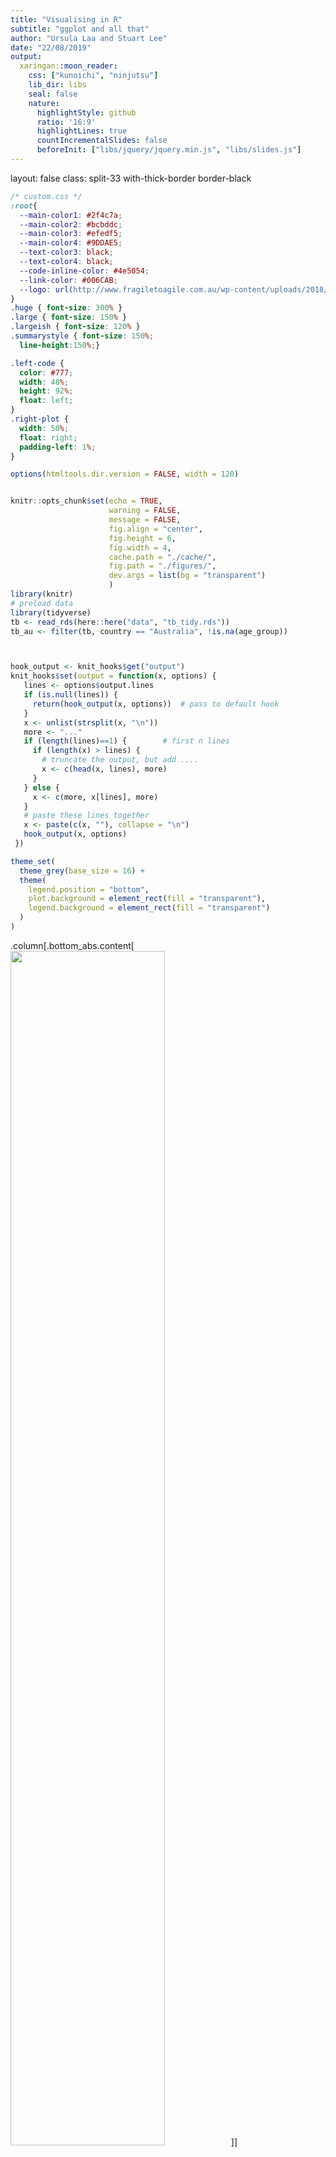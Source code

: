 ```yaml
---
title: "Visualising in R"
subtitle: "ggplot and all that"
author: "Ursula Laa and Stuart Lee"
date: "22/08/2019"
output:
  xaringan::moon_reader:
    css: ["kunoichi", "ninjutsu"]
    lib_dir: libs
    seal: false
    nature:
      highlightStyle: github
      ratio: '16:9'
      highlightLines: true
      countIncrementalSlides: false
      beforeInit: ["libs/jquery/jquery.min.js", "libs/slides.js"]
---
```

layout: false
class: split-33 with-thick-border border-black

```css
/* custom.css */
:root{
  --main-color1: #2f4c7a;
  --main-color2: #bcbddc;
  --main-color3: #efedf5;
  --main-color4: #9DDAE5;
  --text-color3: black;
  --text-color4: black;
  --code-inline-color: #4e5054;
  --link-color: #006CAB;
  --logo: url(http://www.fragiletoagile.com.au/wp-content/uploads/2018/02/monash-university-logo-transparent.png);
}
.huge { font-size: 300% }
.large { font-size: 150% }
.largeish { font-size: 120% }
.summarystyle { font-size: 150%;
  line-height:150%;}

.left-code {
  color: #777;
  width: 48%;
  height: 92%;
  float: left;
}
.right-plot {
  width: 50%;
  float: right;
  padding-left: 1%;
}
```




```r
options(htmltools.dir.version = FALSE, width = 120)


knitr::opts_chunk$set(echo = TRUE, 
                      warning = FALSE, 
                      message = FALSE,
                      fig.align = "center",
                      fig.height = 6,
                      fig.width = 4,
                      cache.path = "./cache/",
                      fig.path = "./figures/",
                      dev.args = list(bg = "transparent")
                      )
library(knitr)
# preload data
library(tidyverse)
tb <- read_rds(here::here("data", "tb_tidy.rds"))
tb_au <- filter(tb, country == "Australia", !is.na(age_group))



hook_output <- knit_hooks$get("output")
knit_hooks$set(output = function(x, options) {
   lines <- options$output.lines
   if (is.null(lines)) {
     return(hook_output(x, options))  # pass to default hook
   }
   x <- unlist(strsplit(x, "\n"))
   more <- "..."
   if (length(lines)==1) {        # first n lines
     if (length(x) > lines) {
       # truncate the output, but add ....
       x <- c(head(x, lines), more)
     }
   } else {
     x <- c(more, x[lines], more)
   }
   # paste these lines together
   x <- paste(c(x, ""), collapse = "\n")
   hook_output(x, options)
 })

theme_set(
  theme_grey(base_size = 16) +
  theme(
    legend.position = "bottom",
    plot.background = element_rect(fill = "transparent"),
    legend.background = element_rect(fill = "transparent")
  )
)
```


.column[.bottom_abs.content[
<img src="http://www.fragiletoagile.com.au/wp-content/uploads/2018/02/monash-university-logo-transparent.png" width="70%">
]]

.column.bg-main1[.content.vmiddle[.center[


# Data Visualisation with R


### ggplot2 and friends!
<br>
<br>

# Ursula Laa
# and
# Stuart Lee




]]]

--- 

# Who are we? 


--- 

# Follow along with us

.largeish[
https://sa-lee.github.io/acems_viz_seminar/

https://github.com/sa-lee/acems_viz_seminar
]

---

# A grammar of graphics

.largeish[
The grammar of graphics is a framework for constructing statistical graphics in a principled way. 
The grammar defines an explicit relationship between the variables in your data you have and the graphic or plot you wish to represent. It was first defined by Lee Wilkinson and extended by Hadley Wickham in the R package `ggplot2`. 

Here we uncover how the charts you know by name can be created via `ggplot2`, learn how to construct a `ggplot2` graphic and then build a plot up, layer-by-layer.
]

<br>

---

## Why use the grammar of graphics?

.largeish[
The grammar of graphics allows you to __define__ the mapping between variables in the data, with elements of the plot. It allows us to see and understand __how__ plots are similar or different. 

The grammar also helps you see how variations in the definition create variations in the plot. Using named plots, for example a pie chart, bar chart, scatterplot, in some ways is like seeing animals in the zoo. 
]
---

# Example data

### World Health Organisation (WHO) tuberculosis case notifications data 

.large[To showcase `ggplot2` we will build graphics using a data set provided by the [World Health Organisation (WHO)](https://www.who.int/). This is current tuberculosis (TB) case notifications aggregated by __country__, __gender__ and __age__ group. We have tidied up this data for you and saved it in the R data storage format.]

XXX how to share data? update download?
Before making your way through this step, we strongly recommend that you [download the data set](https://github.com/datascienceprogram/ids_course_data/blob/master/data/tb_tidy.rds) and then place it in your project folder on your computer.

.largeish[
The data consists of six columns:

* __country:__ the country where the TB case(s) occured
* __iso3:__ a three letter standardised country code
* __year:__ the year when the TB case(s) occured
* __gender:__ whether the TB case(s) belonged to males or females.
* __age_group:__ whether the TB case(s) belonged to someone aged between 15 to 24, 25 to 34,
35 to 44, 45 to 54, 55 to 64 or 65 and above
* __count:__ the total number of TB cases for a given country, year, gender and age group.
]
---
layout: false
class: split-40 with-thick-border border-white

.column[.content[

# Load the data in RStudio on your computer

.large[On your computer, open RStudio and then load the TB data in with R using the tidyverse:]

```r
library(tidyverse)
tb <- read_rds("data/tb_tidy.rds")
tb_au <- filter(tb, country == "Australia")
tb_au
```

<br>

--

.column[.content.vmiddle[

```r
tb_au
```
]]
---

# A first look

.largeish[Let's create charts from the TB data to find out if there are differences between age groups, and gender between TB cases in Australia.

We start with a 100% chart, that compares the proportion of TB cases in each age group by gender.]

<br>

```r
ggplot(tb_au, aes(x = year, y = count, fill = gender)) +
  geom_bar(stat = "identity", position = "fill") +
  facet_grid(~ age_group) +
  scale_fill_brewer(palette="Dark2") 
```

---

# A first look

.largeish[Let's create charts from the TB data to find out if there are differences between age groups, and gender between TB cases in Australia.

We start with a 100% chart, that compares the proportion of TB cases in each age group by gender.]

<br>

## What can you learn from a 100% chart? 

.largeish[
There are three key lessons from this chart:

 * The focus is on **proportion** in each category. 
 * Across (almost) all ages, and years, the proportion of males having TB is higher than females
 * These proportions tend to be higher in the older age groups, for all years.
]

---

class: middle center bg-main1

# Building your own ggplot

---

# Building your own ggplot

.largeish[We start building a ggplot2 graphic with the function `ggplot()`, passing a *data set* and an *aesthetic mapping* as arguments to the function. 
The *aesthetic mapping* (or *variable mapping*) is constructed with the function `aes()`, telling `ggplot()` which variable in our data should correspond to a particular graphical element to be drawn.]

### Example

```r
p <- ggplot(tb_au, aes(x = year, y = count, fill = gender))
```

.large[The first argument provided is the name of the data, `tb_au`. And the variable mapping consists of three elements, the variable:]

.largeish[
- __year__ will be mapped to the x-axis, 
- __count__ will be mapped to the y-axis  
- __gender__ will be mapped to the fill element (it will be the colour)
]

.largeish[This generates a blank plot, we still need to tell ggplot what geometric shape to draw!]

---

layout: false
class: split-33

.column[.content[
## Stepwise building of a `ggplot2`

```r
ggplot(tb_au) #<<
```
]]

.column[.content.vmiddle[
```r
```
]]

---

layout: false
class: split-33

.column[.content[
## Stepwise building of a `ggplot2`

```r
ggplot(tb_au) +
  aes(x = year, #<<
      y = count, #<<
      fill = gender) #<<
```
]]

.column[.content.vmiddle[
```r
```
]]

---

layout: false
class: split-33

.column[.content[
## Stepwise building of a `ggplot2`

```r
ggplot(tb_au) +
  aes(x = year, 
      y = count, 
      fill = gender) +
  geom_bar(stat = "identity", #<<
           position = "fill") #<<
```

.largeish[
- `stat = "identity"` says no need to compute the count (it is already counted in the data)
- `position = "fill"` specifies how the bars are placed, it sets the heights of the bars to be all at 100%, and emphasizes the proportion of males and females
]
]]

.column[.content.vmiddle[
```r
```
]]

---

layout: false
class: split-33

.column[.content[
## Stepwise building of a `ggplot2`

```r
ggplot(tb_au) +
  aes(x = year, 
      y = count, 
      fill = gender) +
  geom_bar(stat = "identity", 
           position = "fill") +
  scale_fill_brewer(  #<<
    palette = "Dark2")  #<<
  
```

.largeish[
`ggplot` automatically draws a legend, but you may want might want to change the colour of the bars to accommodate colour blindness. This can be done with a `scale` element, and here we use a palette from [colorbrewer.org](colorbrewer.org).
]
]]

.column[.content.vmiddle[
```r
```
]]

---

layout: false
class: split-33

.column[.content[
## Stepwise building of a `ggplot2`

```r
ggplot(tb_au) +
  aes(x = year, 
      y = count, 
      fill = gender) +
  geom_bar(stat = "identity", 
           position = "fill") +
  scale_fill_brewer(  
    palette = "Dark2") +
  facet_grid(. ~ age_group) #<<
  
```

.largeish[
Finally we create a bar chart for each age group present in the TB notifactions, which you can do by adding a `facet` element. A `facet` creates subplots for each category (or combination of categories) laid out in a grid. The argument is specified as a *formula*, and is of the form left hand side ~ right hand side
]
]]

.column[.content.vmiddle[
```r
```
]]

---

To summarise, you have created your first `ggplot` one layer at a time. Once you become more confident you will be able to start building everything up at once. Your completed chart should resemble the following:

```r
p <- ggplot(tb_au, aes(x = year, y = count, fill = gender)) +
  geom_bar(stat = "identity", position = "fill") +
  facet_grid(~ age_group) +
  scale_fill_brewer(palette="Dark2")
p
```

---

# Counts vs proportions


```r
ggplot(tb_au, aes(x = year, y = count, fill = gender)) +
  geom_bar(stat = "identity") +
  facet_grid(~ age_group) +
  scale_fill_brewer(palette="Dark2")
```


## What we learn from this chart? 

.largeish[
- Focus on **counts**, it shows that counts are different across __ages__, and __years__: counts tend to be lower in middle age (45-64). 
- Shows that in the year 1999, there was a bit of a TB outbreak in most age groups, with numbers doubling or tripling compared to other years. The TB Incidence has been increasing among younger age groups in recent years.
]

---

## Give it a go!

You can make this bar chart using `ggplot2` by changing the position argument
in `geom_bar()` to `stack`, with the following code chunk: 

```r
p <- ggplot(tb_au, aes(x = year, y = count, fill = gender)) +
  geom_bar(stat = "identity", position = "stack") +
  facet_grid(~ age_group) +
  scale_fill_brewer(palette="Dark2")
p
```

---

# From 'stacked' to 'side-by-side'

.large[Let's change the position argument in `geom_bar()` to `dodge` to show the counts in each age category but with respect to __gender__]

```r
ggplot(tb_au, aes(x = year, y = count, fill = gender)) +
  geom_bar(stat = "identity", position="dodge") +
  facet_grid(~ age_group) +
  scale_fill_brewer(palette="Dark2")
```

---

# What can you learn from this chart? 

```r
ggplot(tb_au, aes(x = year, y = count, fill = gender)) +
  geom_bar(stat = "identity", position="dodge") +
  facet_grid(~ age_group) +
  scale_fill_brewer(palette="Dark2")
```

.largeish[
- Focus on counts by gender, showing predominantly male incidence of TB.
- You can also see that incidence among males relative to females is from middle age onwards. There appears to be
similar incidence between males and females in younger age groups.
]

.largeish[What's changed from your previous charts? The colours, aesthetics and facets have remained the same, it's just the __position__ of the bars that have been altered ]

---

# Beyond bar charts

```r
ggplot(tb_au, aes(x = 1, y = count, fill = factor(year))) +
  geom_bar(stat = "identity", position="fill") +
  facet_grid(gender ~ age_group) 
```

.large[This rainbow chart is visually appealling, but it's difficult to interpret. In what way could use `ggplot2` to make the chart easier to interpet?]

---
layout: false
class: split-33

.column[.content[
# Changing coordinates


```r
ggplot(
  tb_au,
  aes(x = year,
      y = count,
      fill = gender)
  ) +
  geom_bar(
    stat = "identity"
    ) +
  facet_grid(
    gender ~ age_group
    ) +
  scale_fill_brewer(
    palette="Dark2"
    ) + 
  coord_polar() 
```
]]

.column[.content[
.largeish[
By changing the cartesian coordinates to __polar__, things will be layed out in __circles__, rather than __rectangles__. 
When using polar coordinates, one axis is mapped to an __angle__, rather than a position.
]
```r
```
.large[This layout makes it easier to interpret how the chart emphasises the middle age groups as having low incidence accross the years.]

]]




---
layout: false
class: split-33

.column[.content[
# Transform from rainbox to pie

You can continue to use polar coordinates to modify your rainbow chart and transform it to a pie chart. 


```r
ggplot(tb_au,
       aes(
         x = 1,
         y = count,
         fill = factor(year)
         )
       ) +
  geom_bar(
    stat = "identity", position="fill"
    ) +
  facet_grid(
    gender ~ age_group
    ) +
  coord_polar(
    theta = "y"
    )
```
]]

.column[.content[

<br>

```r
```

.large[By doing this, you get another pretty chart that's difficult to interpret and unuseful for making comparisons across age groups.]

]]


---

layout: false
class: split-50 with-thick-border border-white



.column[.content[

## Re-arrangement and proximity

```r
tb_au %>% filter(year == 2012) %>%
  ggplot() +
  aes(x=gender, y=count, fill=gender) +
  geom_bar(stat="identity", position="dodge") + 
  facet_wrap(~age_group, ncol=6) +
  scale_fill_brewer("", palette="Dark2") +
  ggtitle("Arrangement A")
```
]]

.column[.content[

<br>
<br>

```r
tb_au %>% filter(year == 2012) %>%
  ggplot() +
  aes(x=age_group, y=count, fill=age_group) +
  geom_bar(stat="identity", position="dodge") + 
  facet_wrap(~gender, ncol=6) +
  scale_fill_brewer("", palette="Dark2") +
  ggtitle("Arrangement B")
```
]]


---

# Re-arrangement and proximity

.large[
- Arrangement A makes it easier to directly compare male and female counts, separately for each age group. Generally, male counts are higher than female counts. There is a big difference between counts in the 45-54 age group, and over 65 counts are almost the same.
- Arrangement B makes it easier to directly compare counts by age group, separately for females and males. For females, incidence drops in the middle years. For males, it is pretty consistently high across age groups. 
]

```r
a <- tb_au %>% filter(year == 2012) %>%
  ggplot() +
  aes(x=gender, y=count, fill=gender) +
  geom_bar(stat="identity", position="dodge") + 
  facet_wrap(~age_group, ncol=6) +
  scale_fill_brewer("", palette="Dark2") +
  ggtitle("Arrangement A")
b <- tb_au %>% filter(year == 2012) %>%
  ggplot() +
  aes(x=age_group, y=count, fill=age_group) +
  geom_bar(stat="identity", position="dodge") + 
  facet_wrap(~gender, ncol=6) +
  scale_fill_brewer("", palette="Dark2") +
  ggtitle("Arrangement B")
library(gridExtra)
grid.arrange(a, b, nrow=1)
```
---

### Grammar and Statistics


What I love about ggplot2...

<img src="https://www.wired.com/wp-content/uploads/2016/01/DB-Transformation-Colour.gif" style="width: 40%" />

[Source: https://www.wired.com/wp-content/uploads/2016/01/DB-Transformation-Colour.gif](https://www.wired.com/wp-content/uploads/2016/01/DB-Transformation-Colour.gif)

...you can make so many different displays of the same data, and each time something new may emerge. 

- Grammar of graphics makes rearranging easy
- Its good to look at the data in many different ways [Unwin, Hofmann and Cook](https://journal.r-project.org/archive/2013/RJ-2013-012/RJ-2013-012.pdf)


---

class: middle center bg-main1

# Extensions of ggplot2

---
# Drawing maps

We can use ggplot2 to create chloropleth maps. This requires
use having some information about geographical regions we
are going to draw. `ggplot2` has some basic mapping functionality
with the `map_data()` function.

```r
world_data <- map_data("world")
head(world_data)
```


---
# Choloropleth map - setting up data

For each country we can compute the relative difference between
TB cases between year for each country. 

```r
tb_rel <- tb %>% 
  group_by(country, year) %>% 
  summarise(count = sum(count, na.rm = TRUE)) %>% 
  mutate(
    diff = lag(count, 1), 
    reldiff = if_else(diff == 0, 0, (count - diff) / diff)
  ) %>% 
  filter(year != first(year)) %>% 
  ungroup() %>% 
  mutate(
    country=recode(country, 
                   "United States of America"="USA", 
                   "United Kingdom of Great Britain and Northern Ireland"="UK",
                   "Russian Federation"="Russia")
  )
tb_map <- left_join(
  world_data, 
  tb_rel, 
  by = c("region" = "country")
)
```

---
# Chlorpleth map

We will look at relative difference form 2012 - 2011

```r
library(ggthemes)

map_2012 <- tb_map %>% 
  filter(year == 2012) 
map <- map_2012 %>% 
  ggplot(aes(x = long, y = lat, group = group, fill = reldiff)) + 
  geom_polygon() +
  coord_map(xlim = c(-180, 180)) +
  theme_map() 

map
```

---
# Changing colours palettes

```r
library(viridis)
map + scale_fill_viridis(option = "magma")
```


---

# Small multiples

```r
tb_map %>% 
  filter(year %in% 2007:2012) %>% 
  ggplot(aes(x = long, y = lat, group = group, fill = reldiff)) + 
  geom_polygon() +
  coord_map(xlim = c(-180, 180)) +
  scale_fill_viridis(limits = c(-1, 4), option = "magma") +
  facet_wrap(~ year) +
  theme_map() 
```

---

# gganimate - faceting in time

```r
library(gganimate)
tb_map %>% 
  filter(year %in% 2007:2012) %>% 
  ggplot(aes(x = long, y = lat, group = group, fill = reldiff)) + 
  geom_polygon() +
  coord_map(xlim = c(-180, 180)) +
  scale_fill_viridis(limits = c(-1, 4), option = "magma") +
  theme_map() +
  transition_time(year)
```
---

# plotly - adding interactivity

Simple - just add `ggplotly()`

```r
map <- map + 
  scale_fill_viridis(option = "magma") 

library(plotly)
ggplotly(map)
```

---





